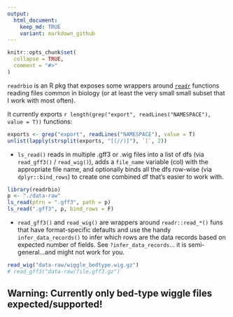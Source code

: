 ```yaml
---
output: 
  html_document:
    keep_md: TRUE
    variant: markdown_github
---
```


```r
knitr::opts_chunk$set(
  collapse = TRUE,
  comment = "#>"
)
```


`readrbio` is an R pkg that exposes some wrappers around [`readr`](https://github.com/hadley/readr) functions reading files common in biology (or at least the very small small subset that I work with most often).

It currently exports `r length(grep("export", readLines("NAMESPACE"), value = T))` functions:

```r
exports <- grep("export", readLines("NAMESPACE"), value = T)
unlist(lapply(strsplit(exports, "[(//)]"), `[`, 2))
```

- `ls_read()` reads in multiple .gff3 or .wig files into a list of dfs (via `read_gff3()` / `read_wig()`), adds a `file_name` variable (col) with the appropriate file name, and optionally binds all the dfs row-wise (via `dplyr::bind_rows`) to create one combined df that's easier to work with.
```r
library(readrbio)
p <- "./data-raw"
ls_read(ptrn = ".gff3", path = p)
ls_read(".gff3", p, bind_rows = F)
```

- `read_gff3()` and `read_wig()` are wrappers around `readr::read_*()` funs that have format-specific defaults and use the handy `infer_data_records()` to infer which rows are the data records based on expected number of fields. See `?infer_data_records`... it is semi-general...and might not work for you.

```r
read_wig("data-raw/wiggle_bedtype.wig.gz")
# read_gff3("data-raw/file.gff3.gz")
```

## Warning: Currently only bed-type wiggle files expected/supported!